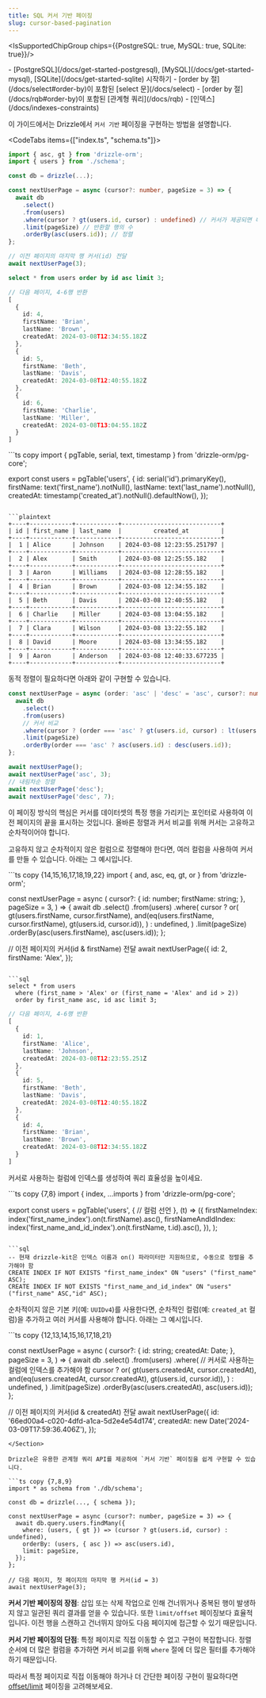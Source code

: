 ```yaml
---
title: SQL 커서 기반 페이징
slug: cursor-based-pagination
---
```



<IsSupportedChipGroup chips={{PostgreSQL: true, MySQL: true, SQLite: true}}/>

<Prerequisites>
- [PostgreSQL](/docs/get-started-postgresql), [MySQL](/docs/get-started-mysql), [SQLite](/docs/get-started-sqlite) 시작하기
- [order by 절](/docs/select#order-by)이 포함된 [select 문](/docs/select)
- [order by 절](/docs/rqb#order-by)이 포함된 [관계형 쿼리](/docs/rqb)
- [인덱스](/docs/indexes-constraints)
</Prerequisites>

이 가이드에서는 Drizzle에서 `커서 기반` 페이징을 구현하는 방법을 설명합니다.

<CodeTabs items={["index.ts", "schema.ts"]}>
  <CodeTab>
  ```ts copy {10,11,12}
  import { asc, gt } from 'drizzle-orm';
  import { users } from './schema';

  const db = drizzle(...);

  const nextUserPage = async (cursor?: number, pageSize = 3) => {
    await db
      .select()
      .from(users)
      .where(cursor ? gt(users.id, cursor) : undefined) // 커서가 제공되면 해당 커서 이후의 행을 가져옴
      .limit(pageSize) // 반환할 행의 수
      .orderBy(asc(users.id)); // 정렬
  };

  // 이전 페이지의 마지막 행 커서(id) 전달
  await nextUserPage(3);
  ```

  ```sql
  select * from users order by id asc limit 3;
  ```

  ```ts
  // 다음 페이지, 4-6행 반환
  [
    {
      id: 4,
      firstName: 'Brian',
      lastName: 'Brown',
      createdAt: 2024-03-08T12:34:55.182Z
    },
    {
      id: 5,
      firstName: 'Beth',
      lastName: 'Davis',
      createdAt: 2024-03-08T12:40:55.182Z
    },
    {
      id: 6,
      firstName: 'Charlie',
      lastName: 'Miller',
      createdAt: 2024-03-08T13:04:55.182Z
    }
  ]
  ```
  </CodeTab>
  <CodeTab>
  ```ts copy
  import { pgTable, serial, text, timestamp } from 'drizzle-orm/pg-core';

  export const users = pgTable('users', {
    id: serial('id').primaryKey(),
    firstName: text('first_name').notNull(),
    lastName: text('last_name').notNull(),
    createdAt: timestamp('created_at').notNull().defaultNow(),
  });
  ```

  ```plaintext
  +----+------------+------------+----------------------------+
  | id | first_name | last_name  |         created_at         |
  +----+------------+------------+----------------------------+
  |  1 | Alice      | Johnson    | 2024-03-08 12:23:55.251797 |
  +----+------------+------------+----------------------------+
  |  2 | Alex       | Smith      | 2024-03-08 12:25:55.182    |
  +----+------------+------------+----------------------------+
  |  3 | Aaron      | Williams   | 2024-03-08 12:28:55.182    |
  +----+------------+------------+----------------------------+
  |  4 | Brian      | Brown      | 2024-03-08 12:34:55.182    |
  +----+------------+------------+----------------------------+
  |  5 | Beth       | Davis      | 2024-03-08 12:40:55.182    |
  +----+------------+------------+----------------------------+
  |  6 | Charlie    | Miller     | 2024-03-08 13:04:55.182    |
  +----+------------+------------+----------------------------+
  |  7 | Clara      | Wilson     | 2024-03-08 13:22:55.182    |
  +----+------------+------------+----------------------------+
  |  8 | David      | Moore      | 2024-03-08 13:34:55.182    |
  +----+------------+------------+----------------------------+
  |  9 | Aaron      | Anderson   | 2024-03-08 12:40:33.677235 |
  +----+------------+------------+----------------------------+
  ```
  </CodeTab>

</CodeTabs>

동적 정렬이 필요하다면 아래와 같이 구현할 수 있습니다.

```ts copy {6,8}
const nextUserPage = async (order: 'asc' | 'desc' = 'asc', cursor?: number, pageSize = 3) => {
  await db
    .select()
    .from(users)
    // 커서 비교
    .where(cursor ? (order === 'asc' ? gt(users.id, cursor) : lt(users.id, cursor)) : undefined)
    .limit(pageSize)
    .orderBy(order === 'asc' ? asc(users.id) : desc(users.id));
};

await nextUserPage();
await nextUserPage('asc', 3);
// 내림차순 정렬
await nextUserPage('desc');
await nextUserPage('desc', 7);
```

이 페이징 방식의 핵심은 커서를 데이터셋의 특정 행을 가리키는 포인터로 사용하여 이전 페이지의 끝을 표시하는 것입니다. 올바른 정렬과 커서 비교를 위해 커서는 고유하고 순차적이어야 합니다.

고유하지 않고 순차적이지 않은 컬럼으로 정렬해야 한다면, 여러 컬럼을 사용하여 커서를 만들 수 있습니다. 아래는 그 예시입니다.

<Section>
```ts copy {14,15,16,17,18,19,22}
import { and, asc, eq, gt, or } from 'drizzle-orm';

const nextUserPage = async (
  cursor?: {
    id: number;
    firstName: string;
  },
  pageSize = 3,
) => {
  await db
    .select()
    .from(users)
    .where(
      cursor
        ? or(
            gt(users.firstName, cursor.firstName),
            and(eq(users.firstName, cursor.firstName), gt(users.id, cursor.id)),
          )
        : undefined,
    )
    .limit(pageSize)
    .orderBy(asc(users.firstName), asc(users.id));
};

// 이전 페이지의 커서(id & firstName) 전달
await nextUserPage({
  id: 2,
  firstName: 'Alex',
});
```

```sql
select * from users
  where (first_name > 'Alex' or (first_name = 'Alex' and id > 2))
  order by first_name asc, id asc limit 3;
```

```ts
// 다음 페이지, 4-6행 반환
[
  {
    id: 1,
    firstName: 'Alice',
    lastName: 'Johnson',
    createdAt: 2024-03-08T12:23:55.251Z
  },
  {
    id: 5,
    firstName: 'Beth',
    lastName: 'Davis',
    createdAt: 2024-03-08T12:40:55.182Z
  },
  {
    id: 4,
    firstName: 'Brian',
    lastName: 'Brown',
    createdAt: 2024-03-08T12:34:55.182Z
  }
]
```
</Section>

커서로 사용하는 컬럼에 인덱스를 생성하여 쿼리 효율성을 높이세요.

<Section>
```ts copy {7,8}
import { index, ...imports } from 'drizzle-orm/pg-core';

export const users = pgTable('users', {
// 컬럼 선언
},
(t) => ({
  firstNameIndex: index('first_name_index').on(t.firstName).asc(),
  firstNameAndIdIndex: index('first_name_and_id_index').on(t.firstName, t.id).asc(),
}),
);
```

```sql
-- 현재 drizzle-kit은 인덱스 이름과 on() 파라미터만 지원하므로, 수동으로 정렬을 추가해야 함
CREATE INDEX IF NOT EXISTS "first_name_index" ON "users" ("first_name" ASC);
CREATE INDEX IF NOT EXISTS "first_name_and_id_index" ON "users" ("first_name" ASC,"id" ASC);
```
</Section>

순차적이지 않은 기본 키(예: `UUIDv4`)를 사용한다면, 순차적인 컬럼(예: `created_at` 컬럼)을 추가하고 여러 커서를 사용해야 합니다. 아래는 그 예시입니다.

<Section>
```ts copy {12,13,14,15,16,17,18,21}

const nextUserPage = async (
  cursor?: {
    id: string;
    createdAt: Date;
  },
  pageSize = 3,
) => {
  await db
    .select()
    .from(users)
    .where(
      // 커서로 사용하는 컬럼에 인덱스를 추가해야 함
      cursor
        ? or(
            gt(users.createdAt, cursor.createdAt),
            and(eq(users.createdAt, cursor.createdAt), gt(users.id, cursor.id)),
          )
        : undefined,
    )
    .limit(pageSize)
    .orderBy(asc(users.createdAt), asc(users.id));
};

// 이전 페이지의 커서(id & createdAt) 전달
await nextUserPage({
  id: '66ed00a4-c020-4dfd-a1ca-5d2e4e54d174',
  createdAt: new Date('2024-03-09T17:59:36.406Z'),
});
```
</Section>

Drizzle은 유용한 관계형 쿼리 API를 제공하여 `커서 기반` 페이징을 쉽게 구현할 수 있습니다.

```ts copy {7,8,9}
import * as schema from './db/schema';

const db = drizzle(..., { schema });

const nextUserPage = async (cursor?: number, pageSize = 3) => {
  await db.query.users.findMany({
    where: (users, { gt }) => (cursor ? gt(users.id, cursor) : undefined),
    orderBy: (users, { asc }) => asc(users.id),
    limit: pageSize,
  });
};

// 다음 페이지, 첫 페이지의 마지막 행 커서(id = 3)
await nextUserPage(3);
```

**커서 기반 페이징의 장점**: 삽입 또는 삭제 작업으로 인해 건너뛰거나 중복된 행이 발생하지 않고 일관된 쿼리 결과를 얻을 수 있습니다. 또한 `limit/offset` 페이징보다 효율적입니다. 이전 행을 스캔하고 건너뛰지 않아도 다음 페이지에 접근할 수 있기 때문입니다.

**커서 기반 페이징의 단점**: 특정 페이지로 직접 이동할 수 없고 구현이 복잡합니다. 정렬 순서에 더 많은 컬럼을 추가하면 커서 비교를 위해 `where` 절에 더 많은 필터를 추가해야 하기 때문입니다.

따라서 특정 페이지로 직접 이동해야 하거나 더 간단한 페이징 구현이 필요하다면 [offset/limit](/docs/guides/limit-offset-pagination) 페이징을 고려해보세요.


